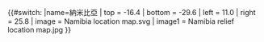 {{#switch:{{{1}}}
|name=納米比亞
| top    = -16.4
| bottom = -29.6
| left   = 11.0
| right  = 25.8
| image  = Namibia location map.svg
| image1 = Namibia relief location map.jpg
}}<noinclude>{{Location map/Info|Namibia}}
{{Documentation}}
</noinclude>